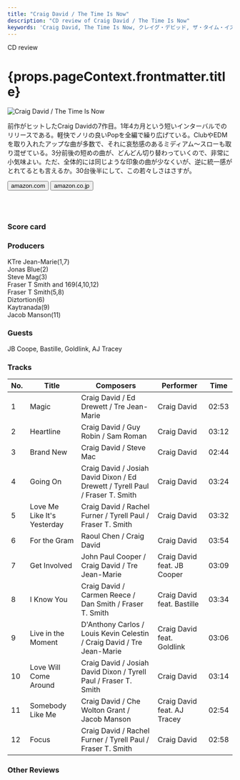 ```yaml
---
title: "Craig David / The Time Is Now"
description: "CD review of Craig David / The Time Is Now"
keywords: 'Craig David, The Time Is Now, クレイグ・デビッド, ザ・タイム・イズ・ナウ'
---
```





<p className="largeP">CD review</p>
<h1 className="h1--no--margin">{props.pageContext.frontmatter.title}</h1>

<Row  className="image-card-group">
	<Column colMd={"4"} colLg={"4"} noGutterMdLeft="">
       <ImageCard>

![Craig David / The Time Is Now](../../images/cd/craigdavid3L.jpg) 

</ImageCard>
	</Column>
	<Column colMd={"8"} colLg={"8"} noGutterMdLeft="">
	<p>
	前作がヒットしたCraig Davidの7作目。1年4カ月という短いインターバルでのリリースである。軽快でノリの良いPopを全編で繰り広げている。ClubやEDMを取り入れたアップな曲が多数で、それに哀愁感のあるミディアム～スローも取り混ぜている。3分前後の短めの曲が、どんどん切り替わっていくので、非常に小気味よい。ただ、全体的には同じような印象の曲が少なくいが、逆に統一感がとれてるとも言えるか。30台後半にして、この若々しさはさすが。
	</p>
	<div>
	  <Button href="https://amzn.to/2Oc233B" kind="primary" size="small" renderIcon={ArrowUpRight24}>
      amazon.com
      </Button>
      <Button href="https://amzn.to/2ZdZC6M" kind="secondary" size="small" renderIcon={ArrowUpRight24}>
      amazon.co.jp
      </Button>
	</div>
	<a href="https://geo.music.apple.com/jp/album/the-time-is-now-deluxe/1281090564?mt=1&app=music&ls=1&at=11lcug" style="display:inline-block;overflow:hidden;background:url(https://linkmaker.itunes.apple.com/ja-jp/lockup.svg?releaseDate=2018-01-26T00:00:00Z&kind=album&bubble=apple_music&style=mono-black) no-repeat;width:180px;height:45px;"></a>
	<a href="https://geo.music.apple.com/jp/album/the-time-is-now-deluxe/1281090564?app=itunes&at=11lcug" style="display:inline-block;overflow:hidden;background:url(https://linkmaker.itunes.apple.com/ja-jp/badge-lrg.svg?releaseDate=2018-01-26T00:00:00Z&kind=album&bubble=itunes_music) no-repeat;width:140px;height:45px;"></a>
	</Column>
</Row>
<Row >
	<Column colMd={"4"} colLg={"4"} noGutterMdLeft="">
<div>
    <h3>Score card</h3>
	<SliderJS1 value="5" />
    <SliderJS2 value="1" />
	<SliderJS3 value="1" />
    <SliderJS4 value="8" />
</div>
</Column>
<Column colMd={"8"} colLg={"8"} noGutterMdLeft="">
<div>
<h3>Producers</h3>
<p>
KTre Jean-Marie(1,7)
<br/>Jonas Blue(2)
<br/>Steve Mag(3)
<br/>Fraser T Smith and 169(4,10,12)
<br/>Fraser T Smith(5,8)
<br/>Diztortion(6)
<br/>Kaytranada(9)
<br/>Jacob Manson(11)
</p>
<h3>Guests</h3>
<p>
JB Coope, Bastille, Goldlink, AJ Tracey
</p>
</div>
</Column>
</Row>

<h3>Tracks</h3>

| No. |	 Title                      |	 Composers                                                                  |	 Performer                |	 Time |
| --- |	--------------------------- | ----------------------------------------------------------------------------- | --------------------------- | ----- |
| 1	  |	Magic                      	| Craig David / Ed Drewett / Tre Jean-Marie                                    	| Craig David                 |	02:53 |
| 2	  |	Heartline                  	| Craig David / Guy Robin / Sam Roman                                          	| Craig David                 |	03:12 |
| 3	  |	Brand New                  	| Craig David / Steve Mac                                                      	| Craig David                 |	02:44 |
| 4	  |	Going On                   	| Craig David / Josiah David Dixon / Ed Drewett / Tyrell Paul / Fraser T. Smith	| Craig David                 |	03:24 |
| 5	  |	Love Me Like It's Yesterday | Craig David / Rachel Furner / Tyrell Paul / Fraser T. Smith                  	| Craig David                 |	03:32 |
| 6	  |	For the Gram               	| Raoul Chen / Craig David                                                     	| Craig David                 |	03:54 |
| 7	  |	Get Involved               	| John Paul Cooper / Craig David / Tre Jean-Marie                              	| Craig David feat. JB Cooper |	03:09 |
| 8	  |	I Know You                 	| Craig David / Carmen Reece / Dan Smith / Fraser T. Smith                     	| Craig David feat. Bastille  |	03:34 |
| 9	  |	Live in the Moment         	| D'Anthony Carlos / Louis Kevin Celestin / Craig David / Tre Jean-Marie       	| Craig David feat. Goldlink  |	03:06 |
| 10  |	Love Will Come Around      	| Craig David / Josiah David Dixon / Tyrell Paul / Fraser T. Smith             	| Craig David                 |	03:14 |
| 11  |	Somebody Like Me           	| Craig David / Che Wolton Grant / Jacob Manson                                	| Craig David feat. AJ Tracey |	02:54 |
| 12  |	Focus                      	| Craig David / Rachel Furner / Tyrell Paul / Fraser T. Smith                  	| Craig David                 |	02:58 |

<h3>Other Reviews</h3>

<Row>
<Column colMd={3} colLg={3} noGutterMdLeft>
<Review1 />
</Column>
</Row>
